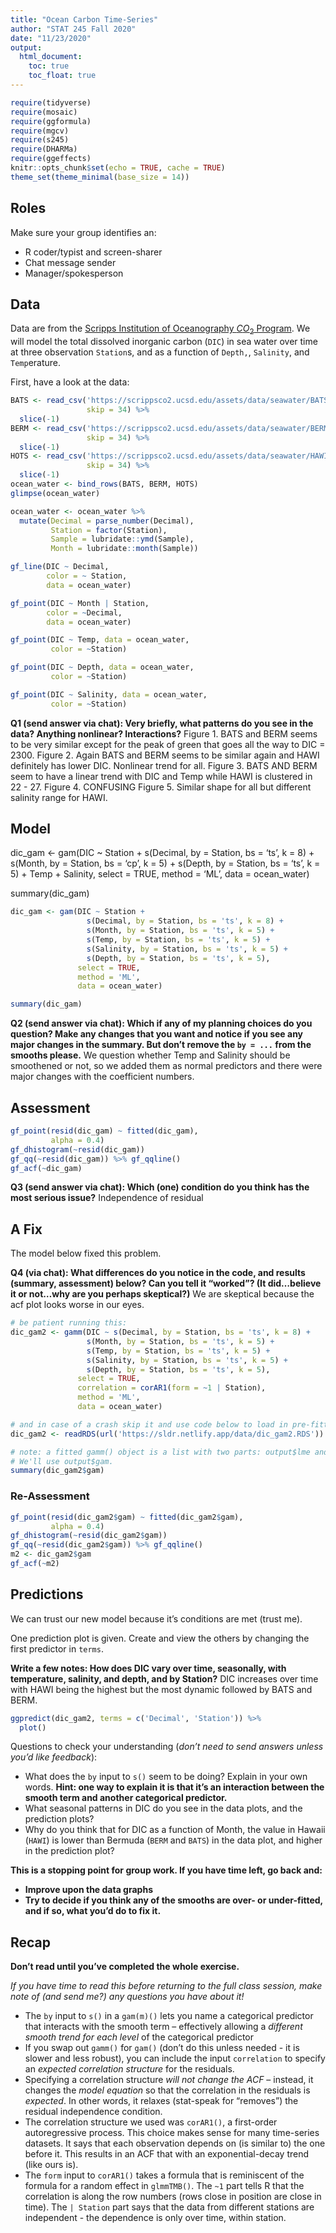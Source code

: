 ```yaml
---
title: "Ocean Carbon Time-Series"
author: "STAT 245 Fall 2020"
date: "11/23/2020"
output: 
  html_document:
    toc: true
    toc_float: true
---
```


```r
require(tidyverse)
require(mosaic)
require(ggformula)
require(mgcv)
require(s245)
require(DHARMa)
require(ggeffects)
knitr::opts_chunk$set(echo = TRUE, cache = TRUE)
theme_set(theme_minimal(base_size = 14))
```

## Roles

Make sure your group identifies an:

- R coder/typist and screen-sharer
- Chat message sender
- Manager/spokesperson

## Data

Data are from the [Scripps Institution of Oceanography $CO_2$  Program](https://scrippsco2.ucsd.edu/data/seawater_carbon/ocean_time_series.html).  We will model the total dissolved inorganic carbon (`DIC`) in sea water over time at three observation `Station`s, and as a function of `Depth,`, `Salinity`, and `Temp`erature.

First, have a look at the data:

```r
BATS <- read_csv('https://scrippsco2.ucsd.edu/assets/data/seawater/BATS.csv',
                 skip = 34) %>%
  slice(-1)
BERM <- read_csv('https://scrippsco2.ucsd.edu/assets/data/seawater/BERM.csv',
                 skip = 34) %>%
  slice(-1)
HOTS <- read_csv('https://scrippsco2.ucsd.edu/assets/data/seawater/HAWI.csv',
                 skip = 34) %>%
  slice(-1)
ocean_water <- bind_rows(BATS, BERM, HOTS)
glimpse(ocean_water)

ocean_water <- ocean_water %>%
  mutate(Decimal = parse_number(Decimal),
         Station = factor(Station),
         Sample = lubridate::ymd(Sample),
         Month = lubridate::month(Sample))
```

```r
gf_line(DIC ~ Decimal, 
        color = ~ Station,
        data = ocean_water)

gf_point(DIC ~ Month | Station,
        color = ~Decimal,
        data = ocean_water)

gf_point(DIC ~ Temp, data = ocean_water,
         color = ~Station)

gf_point(DIC ~ Depth, data = ocean_water,
         color = ~Station)

gf_point(DIC ~ Salinity, data = ocean_water,
         color = ~Station)
```

**Q1 (send answer via chat): Very briefly, what patterns do you see in the data? Anything nonlinear? Interactions?**
Figure 1. BATS and BERM seems to be very similar except for the peak of green that goes all the way to DIC = 2300.
Figure 2. Again BATS and BERM seems to be similar again and HAWI definitely has lower DIC. Nonlinear trend for all.
Figure 3. BATS AND BERM seem to have a linear trend with DIC and Temp while HAWI is clustered in 22 - 27. 
Figure 4. CONFUSING
Figure 5. Similar shape for all but different salinity range for HAWI.

## Model

dic_gam <- gam(DIC ~ Station + 
                 s(Decimal, by = Station, bs = 'ts', k = 8) +
                 s(Month, by = Station, bs = 'cp', k = 5) +
                 s(Depth, by = Station, bs = 'ts', k = 5) + Temp + Salinity,
               select = TRUE,
               method = 'ML',
               data = ocean_water)

summary(dic_gam)


```r
dic_gam <- gam(DIC ~ Station + 
                 s(Decimal, by = Station, bs = 'ts', k = 8) +
                 s(Month, by = Station, bs = 'ts', k = 5) +
                 s(Temp, by = Station, bs = 'ts', k = 5) + 
                 s(Salinity, by = Station, bs = 'ts', k = 5) +
                 s(Depth, by = Station, bs = 'ts', k = 5),
               select = TRUE,
               method = 'ML',
               data = ocean_water)

summary(dic_gam)
```

**Q2 (send answer via chat): Which if any of my planning choices do you question? Make any changes that you want and notice if you see any major changes in the summary. But don't remove the `by = ...` from the smooths please.**
We question whether Temp and Salinity should be smoothened or not, so we added them as normal predictors and there were major changes with the coefficient numbers.  


## Assessment

```r
gf_point(resid(dic_gam) ~ fitted(dic_gam),
         alpha = 0.4)
gf_dhistogram(~resid(dic_gam))
gf_qq(~resid(dic_gam)) %>% gf_qqline()
gf_acf(~dic_gam)
```

**Q3 (send answer via chat): Which (one) condition do you think has the most serious issue?**
Independence of residual

## A Fix
The model below fixed this problem.  

**Q4 (via chat): What differences do you notice in the code, and results (summary, assessment) below? Can you tell it "worked"? (It did...believe it or not...why are you perhaps skeptical?)**
We are skeptical because the acf plot looks worse in our eyes. 

```r
# be patient running this:
dic_gam2 <- gamm(DIC ~ s(Decimal, by = Station, bs = 'ts', k = 8) +
                 s(Month, by = Station, bs = 'ts', k = 5) +
                 s(Temp, by = Station, bs = 'ts', k = 5) + 
                 s(Salinity, by = Station, bs = 'ts', k = 5) +
                 s(Depth, by = Station, bs = 'ts', k = 5),
               select = TRUE,
               correlation = corAR1(form = ~1 | Station),
               method = 'ML',
               data = ocean_water)

# and in case of a crash skip it and use code below to load in pre-fitted version:
dic_gam2 <- readRDS(url('https://sldr.netlify.app/data/dic_gam2.RDS'))

# note: a fitted gamm() object is a list with two parts: output$lme and output$gam. 
# We'll use output$gam.
summary(dic_gam2$gam)
```


### Re-Assessment

```r
gf_point(resid(dic_gam2$gam) ~ fitted(dic_gam2$gam),
         alpha = 0.4)
gf_dhistogram(~resid(dic_gam2$gam))
gf_qq(~resid(dic_gam2$gam)) %>% gf_qqline()
m2 <- dic_gam2$gam
gf_acf(~m2)
```

## Predictions

We can trust our new model because it's conditions are met (trust me).

One prediction plot is given. Create and view the others by changing the first predictor in `terms`.

**Write a few notes: How does DIC vary over time, seasonally, with temperature, salinity, and depth, and by Station?**
DIC increases over time with HAWI being the highest but the most dynamic followed by BATS and BERM.


```r
ggpredict(dic_gam2, terms = c('Decimal', 'Station')) %>% 
  plot()
```

Questions to check your understanding (*don't need to send answers unless you'd like feedback*):

- What does the `by` input to `s()` seem to be doing? Explain in your own words. **Hint: one way to explain it is that it's an interaction between the smooth term and another categorical predictor.**
- What seasonal patterns in DIC do you see in the data plots, and the prediction plots?
- Why do you think that for DIC as a function of Month, the value in Hawaii (`HAWI`) is lower than Bermuda (`BERM` and `BATS`) in the data plot, and higher in the prediction plot?

**This is a stopping point for group work. If you have time left, go back and:**

- **Improve upon the data graphs**
- **Try to decide if you think any of the smooths are over- or under-fitted, and if so, what you'd do to fix it.**

## Recap

**Don't read until you've completed the whole exercise.**

*If you have time to read this before returning to the full class session, make note of (and send me?) any questions you have about it!*

- The `by` input to `s()` in a `gam(m)()` lets you name a categorical predictor that interacts with the smooth term -- effectively allowing a *different smooth trend for each level* of the categorical predictor
- If you swap out `gamm()` for `gam()` (don't do this unless needed - it is slower and less robust), you can include the input `correlation` to specify an *expected correlation structure* for the residuals.
- Specifying a correlation structure *will not change the ACF* -- instead, it changes the *model equation* so that the correlation in the residuals is *expected*. In other words, it relaxes (stat-speak for "removes") the residual independence condition.
- The correlation structure we used was `corAR1()`, a first-order autoregressive process. This choice makes sense for many time-series datasets. It says that each observation depends on (is similar to) the one before it. This results in an ACF that with an exponential-decay trend (like ours is).
- The `form` input to `corAR1()` takes a formula that is reminiscent of the formula for a random effect in `glmmTMB()`. The `~1` part tells R that the correlation is along the row numbers (rows close in position are close in time). The `| Station` part says that the data from different stations are independent - the dependence is only over time, within station.